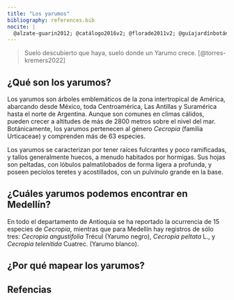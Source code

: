 ```yaml
---
title: "Los yarumos"
bibliography: references.bib
nocite: |
  @alzate-guarin2012; @catálogo2016v2; @florade2011v2; @guíajardínbotánicodebogotá2016; @powo2024; @wfo2024; @wfoplantlist2024
---
```


> Suelo descubierto que haya, suelo donde un Yarumo crece. [@torres-kremers2022]

## ¿Qué son los yarumos?

Los yarumos son árboles emblemáticos de la zona intertropical de América, abarcando desde México, toda Centroamérica, Las Antillas y Suramérica hasta el norte de Argentina. Aunque son comunes en climas cálidos, pueden crecer a altitudes de más de 2800 metros sobre el nivel del mar. Botánicamente, los yarumos pertenecen al género *Cecropia* (familia Urticaceae) y comprenden más de 63 especies.

Los yarumos se caracterizan por tener raíces fulcrantes y poco ramificadas, y tallos generalmente huecos, a menudo habitados por hormigas. Sus hojas son peltadas, con lóbulos palmatilobados de forma ligera a profunda, y poseen pecíolos teretes y acostillados, con un pulvínulo grande en la base.

## ¿Cuáles yarumos podemos encontrar en Medellín?

En todo el departamento de Antioquia se ha reportado la ocurrencia de 15 especies de *Cecropia*, mientras que para Medellín hay registros de sólo tres: *Cecropia angustifolia* Trécul (Yarumo negro), *Cecropia peltata* L., y *Cecropia telenitida* Cuatrec. (Yarumo blanco).

## ¿Por qué mapear los yarumos?

## Refencias
